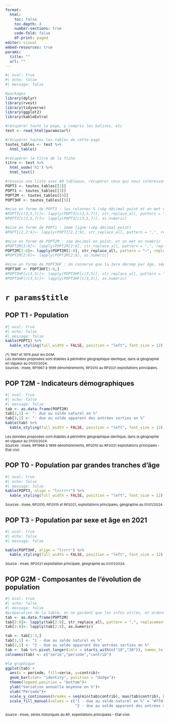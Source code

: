 ---
format: 
  html:
    toc: false
    toc-depth: 4
    number-sections: true
    code-fold: false
    df-print: paged
editor: visual
embed-resources: true
params:
  title: ""
  url: ""
---

```{r}
#| eval: true
#| echo: false
#| message: false

#packages
library(dplyr)
library(rvest)
library(tidyverse)
library(ggplot2)
library(kableExtra)

#récupérer toute la page, y compris les balises, etc
test <- read_html(params$url) 

#récupérer toutes les tables de cette page
toutes_tables <- test %>%
  html_table()

#récupérer le titre de la fiche
titre <- test %>% 
  html_node('h1') %>% 
  html_text()

#renvoie une liste avec 80 tableaux, récupérer ceux qui nous intéressent
POPT3 <- toutes_tables[[1]]
POPT1 <- toutes_tables[[3]]
POPT2M <- toutes_tables[[4]]
POPT3HF <- toutes_tables[[5]]

#mise en forme de POPT3 : les colonnes % (sép décimal point et on met en numéric)
#POPT3[c(3,5,7)]<- lapply(POPT3[c(3,5,7)], str_replace_all, pattern = ",", replacement = ".")
#POPT3[c(3,5,7)]<- lapply(POPT3[c(3,5,7)], as.numeric)

#mise en forme de POPT1 : 2eme ligne (sép décimal point)
#POPT1[2,2:9]<- lapply(POPT1[2,2:9], str_replace_all, pattern = ",", replacement = ".")

#mise en forme de POPT2M : sép décimal en point, et on met en numéric
#POPT2M[2:8]<- lapply(POPT2M[2:8], str_replace_all, pattern = ",", replacement = ".")
POPT2M[2:8]<- lapply(POPT2M[2:8], str_replace_all, pattern = "–", replacement = "-")
#POPT2M[2:8]<- lapply(POPT2M[2:8], as.numeric)

#mise en forme de POPT3HF : on conserve que la 1ere décomp par âge, sép décimal en point, et on met en numéric
POPT3HF <- POPT3HF[1:8,]
#POPT3HF[c(3,5)]<- lapply(POPT3HF[c(3,5)], str_replace_all, pattern = ",", replacement = ".")
#POPT3HF[c(3,5)]<- lapply(POPT3HF[c(3,5)], as.numeric)
```

# `r params$title` {.unnumbered}

## POP T1 - Population {.unnumbered}

```{r}
#| eval: true
#| echo: false  
#| message: false  
kable(POPT1) %>%
  kable_styling(full_width = FALSE, position = "left", font_size = 12) 
```

<span style="font-size: 11px;"> (\*) 1967 et 1974 pour les DOM.  
Les données proposées sont établies à périmètre géographique identique, dans la géographie en vigueur au 01/01/2024.  
Sources : Insee, RP1967 à 1999 dénombrements, RP2010 au RP2021 exploitations principales.

## POP T2M - Indicateurs démographiques {.unnumbered}

```{r}
#| eval: true
#| echo: false  
#| message: false  
tab <- as.data.frame(POPT2M)
tab[2,1] <- "- due au solde naturel en %" 
tab[3,1] <- "- due au solde apparent des entrées sorties en %" 
kable(tab) %>%
  kable_styling(full_width = FALSE, position = "left", font_size = 12)
```

<span style="font-size: 11px;"> Les données proposées sont établies à périmètre géographique identique, dans la géographie en vigueur au 01/01/2024.  
Sources : Insee, RP1968 à 1999 dénombrements, RP2010 au RP2021 exploitations principales - État civil.

## POP T0 - Population par grandes tranches d'âge {.unnumbered}

```{r}
#| eval: true
#| echo: false  
#| message: false  
kable(POPT3, align = "lrrrrrr") %>%
  kable_styling(full_width = FALSE, position = "left", font_size = 12)
```

<span style="font-size: 11px;"> Sources : Insee, RP2010, RP2015 et RP2021, exploitations principales, géographie au 01/01/2024.



## POP T3 - Population par sexe et âge en 2021 {.unnumbered}

```{r}
#| eval: true
#| echo: false  
#| message: false  

kable(POPT3HF, align = "lrrrr") %>%
  kable_styling(full_width = FALSE, position = "left", font_size = 12)
```

<span style="font-size: 11px;"> Source : Insee, RP2021 exploitation principale, géographie au 01/01/2024.

## POP G2M - Composantes de l'évolution de population {.unnumbered}

```{r}
#| eval: true
#| echo: false  
#| message: false  
#préparation de la table, en ne gardant que les infos utiles, et ordonnées comme on veut (on transpose notamment, pour qu'elles soient tidy pour ggplot2)
tab <- as.data.frame(POPT2M)
tab[2:8]<- lapply(tab[2:8], str_replace_all, pattern = ",", replacement = ".")
tab[2:8]<- lapply(tab[2:8], as.numeric)

tab <- tab[2:3,]
tab[1,1] <- "1 - due au solde naturel en %" 
tab[2,1] <- "2 - due au solde apparent des entrées sorties en %" 
tab <- tab %>% pivot_longer(cols = starts_with(c("19","20")), names_to = "periode" , values_to = "contrib")
colnames(tab) <- c("serie","periode","contrib")

#le graphique
ggplot(tab) +
  aes(x = periode, fill=serie, y=contrib)+
  geom_bar(stat= "identity", position = "dodge")+
  theme(legend.position = "bottom")+
  ylab("Variation annuelle moyenne en %")+
  xlab("Période")+
  scale_y_continuous(breaks = seq(min(tab$contrib), max(tab$contrib), by = 0.1)) +
  scale_fill_manual(values = c("1 - due au solde naturel en %" = "#ffd320", 
                               "2 - due au solde apparent des entrées sorties en %" = "#4b1f6f"))

```

<span style="font-size: 11px;"> Source : Insee, séries historiques du RP, exploitations principales – État-civil.
